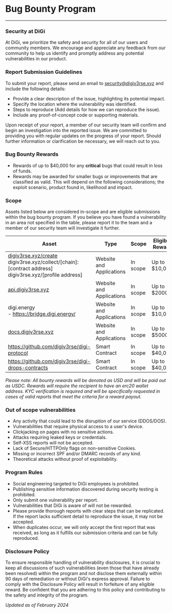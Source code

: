 # Bug Bounty Program 
---

### Security at DiGi

At DiGi, we prioritize the safety and security for all of our users and community members. We encourage and appreciate any feedback from our community to help us identify and promptly address any potential vulnerabilities in our product. 


### Report Submission Guidelines

To submit your report, please send an email to [security@digiv3rse.xyz](mailto:security@digiv3rse.xyz) and include the following details:
- Provide a clear description of the issue, highlighting its potential impact.
- Specify the location where the vulnerability was identified.
- Steps to reproduce (Add details for how we can reproduce the issue).
- Include any proof-of-concept code or supporting materials.


Upon receipt of your report, a member of our security team will confirm and begin an investigation into the reported issue. We are committed to providing you with regular updates on the progress of your report. Should further information or clarification be necessary, we will reach out to you.

### Bug Bounty Rewards

- Rewards of up to $40,000 for any **critical** bugs that could result in loss of funds.
- Rewards may be awarded for smaller bugs or improvements that are classified as valid. This will depend on the following considerations; the exploit scenario, product found in, likelihood and impact.


### Scope

Assets listed below are considered in-scope and are eligible submissions within the bug bounty program. If you believe you have found a vulnerability in an area not specified in the table, please report it to the team and a member of our security team will investigate it further. 

| Asset                                                                                                                                                                                      | Type                     | Scope    | Eligible Reward  |
|-------------------------------------------------------------------------------------------------------------------------------------------------------------------------------------------|--------------------------|----------|-----------------|
| [digiv3rse.xyz/create](https://digiv3rse.xyz/create) <br /> digiv3rse.xyz/collect/[chain]:[contract address]<br /> digiv3rse.xyz/[profile address] | Website and Applications | In scope | Up to $10,000   |
| [api.digiv3rse.xyz](https://api.digiv3rse.xyz)                                                                                                                                                                               | Website and Applications | In scope | Up to $2000      |
| digi.energy<br />- https://bridge.digi.energy/                                                                                                                                              | Website and Applications | In scope | Up to $10,000     |
| [docs.digiv3rse.xyz](https://docs.digiv3rse.xyz)                                                                                                                                                                             | Website and Applications | In scope | Up to $5000    |
| https://github.com/digiv3rse/digi-protocol                                                                                                                                           | Smart Contract           | In scope | Up to $40,000    |
| https://github.com/digiv3rse/digi-drops-contracts                                                                                                                                                 | Smart Contract           | In scope | Up to $40,000    |

*Please note: All bounty rewards will be denoted as USD and will be paid out as USDC. Rewards will require the recipient to have an erc20 wallet address. KYC verification is required and will be specifically requested in cases of valid reports that meet the criteria for a reward payout.*


### Out of scope vulnerabilities    

- Any activity that could lead to the disruption of our service (DDOS/DOS).
- Vulnerabilities that require physical access to a user's device.
- Clickjacking on pages with no sensitive actions.
- Attacks requiring leaked keys or credentials.
- Self-XSS reports will not be accepted.
- Lack of Secure/HTTPOnly flags on non-sensitive Cookies.
- Missing or incorrect SPF and/or DMARC records of any kind.
- Theoretical attacks without proof of exploitability.

### Program Rules

- Social engineering targeted to DiGi employees is prohibited.
- Publishing sensitive information discovered during security testing is prohibited.
- Only submit one vulnerability per report.
- Vulnerabilities that DiGi is aware of will not be rewarded.
- Please provide thorough reports with clear steps that can be replicated. If the report lacks sufficient detail to reproduce the issue, it may not be accepted.
- When duplicates occur, we will only accept the first report that was received, as long as it fulfills our submission criteria and can be fully reproduced.



### Disclosure Policy

To ensure responsible handling of vulnerability disclosures, it is crucial to keep all discussions of such vulnerabilities (even those that have already been resolved) within the program and not disclose them externally within 90 days of remediation or without DiGi's express approval. Failure to comply with the Disclosure Policy will result in forfeiture of any eligible reward. Be confident that you are adhering to this policy and contributing to the safety and integrity of the program.

*Updated as of February 2024*

